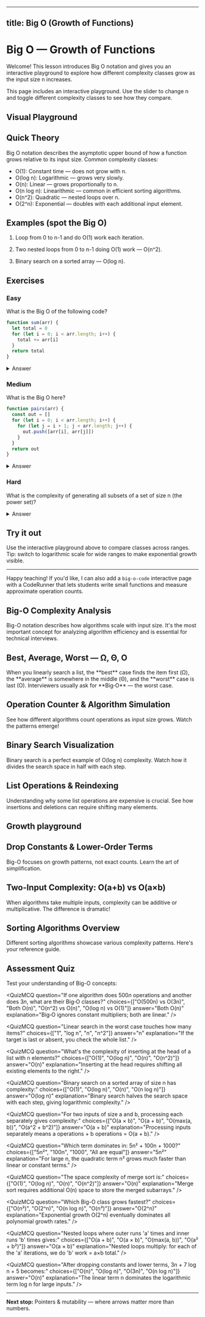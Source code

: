 
---
title: Big O (Growth of Functions)
---

# Big O — Growth of Functions

Welcome! This lesson introduces Big O notation and gives you an interactive playground to explore how different complexity classes grow as the input size n increases.

<Callout>
This page includes an interactive playground. Use the slider to change n and toggle different complexity classes to see how they compare.
</Callout>

## Visual Playground

<BigOPlayground />

## Quick Theory

Big O notation describes the asymptotic upper bound of how a function grows relative to its input size. Common complexity classes:

- O(1): Constant time — does not grow with n.
- O(log n): Logarithmic — grows very slowly.
- O(n): Linear — grows proportionally to n.
- O(n log n): Linearithmic — common in efficient sorting algorithms.
- O(n^2): Quadratic — nested loops over n.
- O(2^n): Exponential — doubles with each additional input element.

## Examples (spot the Big O)

1. Loop from 0 to n-1 and do O(1) work each iteration.

2. Two nested loops from 0 to n-1 doing O(1) work — O(n^2).

3. Binary search on a sorted array — O(log n).

## Exercises

### Easy

What is the Big O of the following code?

```js
function sum(arr) {
  let total = 0
  for (let i = 0; i < arr.length; i++) {
    total += arr[i]
  }
  return total
}
```

<details>
<summary>Answer</summary>

O(n)

</details>

### Medium

What is the Big O here?

```js
function pairs(arr) {
  const out = []
  for (let i = 0; i < arr.length; i++) {
    for (let j = i + 1; j < arr.length; j++) {
      out.push([arr[i], arr[j]])
    }
  }
  return out
}
```

<details>
<summary>Answer</summary>

O(n^2)

</details>

### Hard

What is the complexity of generating all subsets of a set of size n (the power set)?

<details>
<summary>Answer</summary>

O(2^n)

</details>

## Try it out

Use the interactive playground above to compare classes across ranges. Tip: switch to logarithmic scale for wide ranges to make exponential growth visible.

---


Happy teaching! If you'd like, I can also add a `big-o-code` interactive page with a CodeRunner that lets students write small functions and measure approximate operation counts.

<StopwatchSim />

## Big-O Complexity Analysis

Big-O notation describes how algorithms scale with input size. It's the most important concept for analyzing algorithm efficiency and is essential for technical interviews.

## Best, Average, Worst — Ω, Θ, O

<CartoonCard emoji="🧭" title="Three Greek friends" subtitle="Omega (best), Theta (average), Big‑O (worst)">
When you linearly search a list, the **best** case finds the item first (Ω), the **average** is somewhere in the middle (Θ), and the **worst** case is last (O). Interviewers usually ask for **Big‑O** — the worst case.
</CartoonCard>

<SearchSimulator />

## Operation Counter & Algorithm Simulation

See how different algorithms count operations as input size grows. Watch the patterns emerge!

<OperationCounter />

## Binary Search Visualization

Binary search is a perfect example of O(log n) complexity. Watch how it divides the search space in half with each step.

<BinarySearchViz />

## List Operations & Reindexing

Understanding why some list operations are expensive is crucial. See how insertions and deletions can require shifting many elements.

<ReindexingSimulator />

## Growth playground

<BigOBarPlot />

## Drop Constants & Lower-Order Terms

Big-O focuses on growth patterns, not exact counts. Learn the art of simplification.

<DropTheNoise />

## Two-Input Complexity: O(a+b) vs O(a×b)

When algorithms take multiple inputs, complexity can be additive or multiplicative. The difference is dramatic!

<TwoInputComplexity />

## Sorting Algorithms Overview

Different sorting algorithms showcase various complexity patterns. Here's your reference guide.

<SortingOverview />

## Assessment Quiz

Test your understanding of Big-O concepts:

<QuizMCQ
question="If one algorithm does 500*n* operations and another does 3*n*, what are their Big‑O classes?"
choices={["O(500n) vs O(3n)", "Both O(n)", "O(n^2) vs O(n)", "O(log n) vs O(1)"]}
answer="Both O(n)"
explanation="Big‑O ignores constant multipliers; both are linear."
/>

<QuizMCQ
question="Linear search in the worst case touches how many items?"
choices={["1", "log n", "n", "n^2"]}
answer="n"
explanation="If the target is last or absent, you check the whole list."
/>

<QuizMCQ
question="What's the complexity of inserting at the head of a list with n elements?"
choices={["O(1)", "O(log n)", "O(n)", "O(n^2)"]}
answer="O(n)"
explanation="Inserting at the head requires shifting all existing elements to the right."
/>

<QuizMCQ
question="Binary search on a sorted array of size n has complexity:"
choices={["O(1)", "O(log n)", "O(n)", "O(n log n)"]}
answer="O(log n)"
explanation="Binary search halves the search space with each step, giving logarithmic complexity."
/>

<QuizMCQ
question="For two inputs of size a and b, processing each separately gives complexity:"
choices={["O(a × b)", "O(a + b)", "O(max(a, b))", "O(a^2 + b^2)"]}
answer="O(a + b)"
explanation="Processing inputs separately means a operations + b operations = O(a + b)."
/>

<QuizMCQ
question="Which term dominates in: 5n² + 100n + 1000?"
choices={["5n²", "100n", "1000", "All are equal"]}
answer="5n²"
explanation="For large n, the quadratic term n² grows much faster than linear or constant terms."
/>

<QuizMCQ
question="The space complexity of merge sort is:"
choices={["O(1)", "O(log n)", "O(n)", "O(n^2)"]}
answer="O(n)"
explanation="Merge sort requires additional O(n) space to store the merged subarrays."
/>

<QuizMCQ
question="Which Big-O class grows fastest?"
choices={["O(n²)", "O(2^n)", "O(n log n)", "O(n³)"]}
answer="O(2^n)"
explanation="Exponential growth O(2^n) eventually dominates all polynomial growth rates."
/>

<QuizMCQ
question="Nested loops where outer runs 'a' times and inner runs 'b' times gives:"
choices={["O(a + b)", "O(a × b)", "O(max(a, b))", "O(a² + b²)"]}
answer="O(a × b)"
explanation="Nested loops multiply: for each of the 'a' iterations, we do 'b' work = a×b total."
/>

<QuizMCQ
question="After dropping constants and lower terms, 3n + 7 log n + 5 becomes:"
choices={["O(n)", "O(log n)", "O(3n)", "O(n log n)"]}
answer="O(n)"
explanation="The linear term n dominates the logarithmic term log n for large inputs."
/>

---

**Next stop:** Pointers & mutability — where arrows matter more than numbers.
